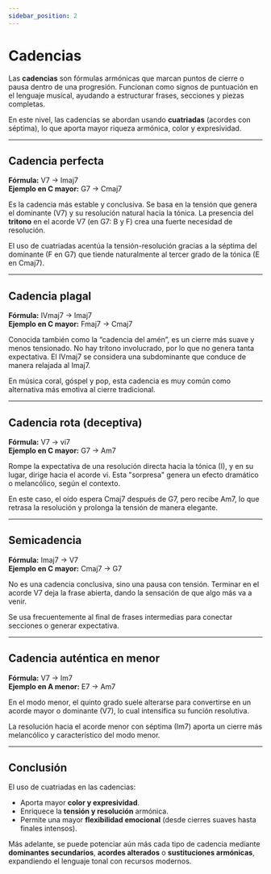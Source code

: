 ```yaml
---
sidebar_position: 2
---
```


# Cadencias

Las **cadencias** son fórmulas armónicas que marcan puntos de cierre o pausa dentro de una progresión. Funcionan como signos de puntuación en el lenguaje musical, ayudando a estructurar frases, secciones y piezas completas.

En este nivel, las cadencias se abordan usando **cuatriadas** (acordes con séptima), lo que aporta mayor riqueza armónica, color y expresividad.

---

## Cadencia perfecta

**Fórmula:** V7 → Imaj7  
**Ejemplo en C mayor:** G7 → Cmaj7

Es la cadencia más estable y conclusiva. Se basa en la tensión que genera el dominante (V7) y su resolución natural hacia la tónica. La presencia del **tritono** en el acorde V7 (en G7: B y F) crea una fuerte necesidad de resolución.

El uso de cuatriadas acentúa la tensión-resolución gracias a la séptima del dominante (F en G7) que tiende naturalmente al tercer grado de la tónica (E en Cmaj7).

---

## Cadencia plagal

**Fórmula:** IVmaj7 → Imaj7  
**Ejemplo en C mayor:** Fmaj7 → Cmaj7

Conocida también como la “cadencia del amén”, es un cierre más suave y menos tensionado. No hay tritono involucrado, por lo que no genera tanta expectativa. El IVmaj7 se considera una subdominante que conduce de manera relajada al Imaj7.

En música coral, góspel y pop, esta cadencia es muy común como alternativa más emotiva al cierre tradicional.

---

## Cadencia rota (deceptiva)

**Fórmula:** V7 → vi7  
**Ejemplo en C mayor:** G7 → Am7

Rompe la expectativa de una resolución directa hacia la tónica (I), y en su lugar, dirige hacia el acorde vi. Esta "sorpresa" genera un efecto dramático o melancólico, según el contexto.

En este caso, el oído espera Cmaj7 después de G7, pero recibe Am7, lo que retrasa la resolución y prolonga la tensión de manera elegante.

---

## Semicadencia

**Fórmula:** Imaj7 → V7  
**Ejemplo en C mayor:** Cmaj7 → G7

No es una cadencia conclusiva, sino una pausa con tensión. Terminar en el acorde V7 deja la frase abierta, dando la sensación de que algo más va a venir.

Se usa frecuentemente al final de frases intermedias para conectar secciones o generar expectativa.

---

## Cadencia auténtica en menor

**Fórmula:** V7 → Im7  
**Ejemplo en A menor:** E7 → Am7

En el modo menor, el quinto grado suele alterarse para convertirse en un acorde mayor o dominante (V7), lo cual intensifica su función resolutiva.

La resolución hacia el acorde menor con séptima (Im7) aporta un cierre más melancólico y característico del modo menor.

---

## Conclusión

El uso de cuatriadas en las cadencias:

- Aporta mayor **color y expresividad**.
- Enriquece la **tensión y resolución** armónica.
- Permite una mayor **flexibilidad emocional** (desde cierres suaves hasta finales intensos).

Más adelante, se puede potenciar aún más cada tipo de cadencia mediante **dominantes secundarios**, **acordes alterados** o **sustituciones armónicas**, expandiendo el lenguaje tonal con recursos modernos.

<DonateButton />
<Comments />
